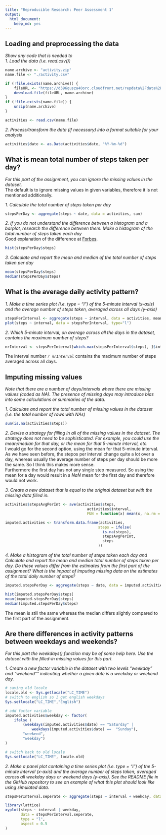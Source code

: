 ```yaml
---
title: "Reproducible Research: Peer Assessment 1"
output: 
  html_document:
    keep_md: yes
---
```



## Loading and preprocessing the data
*Show any code that is needed to*  
*1. Load the data (i.e. read.csv())*
```r
name.archive <- "activity.zip"
name.file <- "./activity.csv"

if (!file.exists(name.archive)) {
	fileURL <- "https://d396qusza40orc.cloudfront.net/repdata%2Fdata%2Factivity.zip"
	download.file(fileURL, name.archive)
}  
if (!file.exists(name.file)) { 
	unzip(name.archive) 
}

activities <- read.csv(name.file)

```

*2. Process/transform the data (if necessary) into a format suitable for your analysis*
```r
activities$date <- as.Date(activities$date, "%Y-%m-%d")

```


## What is mean total number of steps taken per day?
*For this part of the assignment, you can ignore the missing values in the dataset.*  
The default is to ignore missing values in given variables, therefore it is not mentioned additionally.

*1. Calculate the total number of steps taken per day*
```r
stepsPerDay <- aggregate(steps ~ date, data = activities, sum)
```

*2. If you do not understand the difference between a histogram and a barplot, research the difference between them. Make a histogram of the total number of steps taken each day*  
Good explanation of the difference at  [Forbes](http://www.forbes.com/sites/naomirobbins/2012/01/04/a-histogram-is-not-a-bar-chart/#208e1c2828af).
```r
hist(stepsPerDay$steps)
```

*3. Calculate and report the mean and median of the total number of steps taken per day*
```r
mean(stepsPerDay$steps)
median(stepsPerDay$steps)
```


## What is the average daily activity pattern?
*1. Make a time series plot (i.e. type = "l") of the 5-minute interval (x-axis) and the average number of steps taken, averaged across all days (y-axis)*
```r
stepsPerInterval <- aggregate(steps ~ interval, data = activities, mean)
plot(steps ~ interval, data = stepsPerInterval, type="l")
```

*2. Which 5-minute interval, on average across all the days in the dataset, contains the maximum number of steps?*
```r
nrInterval <- stepsPerInterval[which.max(stepsPerInterval$steps), ]$interval

```
The interval number *`r nrInterval`* contains the maximum number of steps averaged across all days.


## Imputing missing values
*Note that there are a number of days/intervals where there are missing values (coded as NA). The presence of missing days may introduce bias into some calculations or summaries of the data.*

*1. Calculate and report the total number of missing values in the dataset (i.e. the total number of rows with NAs)*
```r
sum(is.na(activities$steps))
```

*2. Devise a strategy for filling in all of the missing values in the dataset. The strategy does not need to be sophisticated. For example, you could use the mean/median for that day, or the mean for that 5-minute interval, etc.*  
I would go for the second option, using the mean for that 5-minute interval. As we have seen before, the stepos per interval change quite a lot over a day, whereas usually the average number of steps per day should be more the same. So I think this makes more sense.  
Furthermore the first day has not any single step measured. So using the mean for a day would result in a *NaN* mean for the first day and therefore would not work.

*3. Create a new dataset that is equal to the original dataset but with the missing data filled in.*
```r
activities$stepsAvgPerInt <- ave(activities$steps,
									 activities$interval,
									 FUN = function(x) mean(x, na.rm = TRUE))

imputed.activities <- transform.data.frame(activities,
										  steps = ifelse(
										  	is.na(steps),
										  	stepsAvgPerInt,
										  	steps
										  ))
```

*4. Make a histogram of the total number of steps taken each day and Calculate and report the mean and median total number of steps taken per day. Do these values differ from the estimates from the first part of the assignment? What is the impact of imputing missing data on the estimates of the total daily number of steps?*
```r
imputed.stepsPerDay <- aggregate(steps ~ date, data = imputed.activities, sum)

hist(imputed.stepsPerDay$steps)
mean(imputed.stepsPerDay$steps)
median(imputed.stepsPerDay$steps)
```
The mean is still the same whereas the median differs slightly compared to the first part of the assignment.

## Are there differences in activity patterns between weekdays and weekends?
*For this part the weekdays() function may be of some help here. Use the dataset with the filled-in missing values for this part.*

*1. Create a new factor variable in the dataset with two levels "weekday" and "weekend"" indicating whether a given date is a weekday or weekend day.*
```r
# saving old locale
locale.old <- Sys.getlocale("LC_TIME")
# switch to english so I get english weekdays
Sys.setlocale("LC_TIME","English")

# add factor variable
imputed.activities$weekday <- factor(
    ifelse (
        (weekdays(imputed.activities$date) == "Saturday" |
            weekdays(imputed.activities$date) ==  "Sunday"),
        "weekend",
        "weekday")
)

# switch back to old locale
Sys.setlocale("LC_TIME", locale.old)
```

*2. Make a panel plot containing a time series plot (i.e. type = "l") of the 5-minute interval (x-axis) and the average number of steps taken, averaged across all weekday days or weekend days (y-axis). See the README file in the GitHub repository to see an example of what this plot should look like using simulated data.*
```r
stepsPerInterval.seperate <- aggregate(steps ~ interval + weekday, data = imputed.activities, mean)

library(lattice)
xyplot(steps ~ interval | weekday,
       data = stepsPerInterval.seperate,
       type = "l",
       aspect = 0.5
)
```